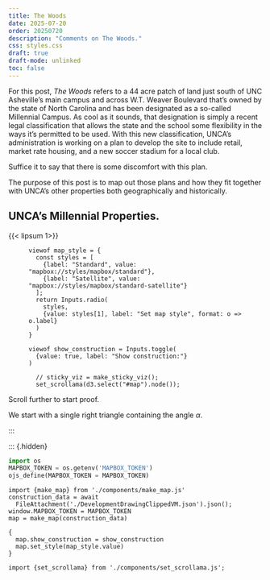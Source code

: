 ```yaml
---
title: The Woods
date: 2025-07-20
order: 20250720
description: "Comments on The Woods."
css: styles.css 
draft: true
draft-mode: unlinked
toc: false
---
```


For this post, *The Woods* refers to a 44 acre patch of land just south of UNC Asheville's main campus and across W.T. Weaver Boulevard that's owned by the state of North Carolina and has been designated as a so-called Millennial Campus. As cool as it sounds, that designation is simply a recent legal classification that allows the state and the school some flexibility in the ways it's permitted to be used. With this new classification, UNCA's administration is working on a plan to develop the site to include retail, market rate housing, and a new soccer stadium for a local club.

::::: {.callout-note appearance="minimal"}
<p class="lead">
Suffice it to say that there is some discomfort with this plan.
</p>
:::::

The purpose of this post is to map out those plans and how they fit together with UNCA's other properties both geographically and historically.

## UNCA's Millennial Properties.

{{< lipsum 1>}}

<section id="scroll_container"> 
 <figure> 

 <div id="container">
<div id="map"></div>
<div id="controls"> 

```ojs
viewof map_style = {
  const styles = [
    {label: "Standard", value: "mapbox://styles/mapbox/standard"},
    {label: "Satellite", value: "mapbox://styles/mapbox/standard-satellite"}
  ];
  return Inputs.radio(
    styles,
    {value: styles[1], label: "Set map style", format: o => o.label}
  )
}
```
```ojs
viewof show_construction = Inputs.toggle(
  {value: true, label: "Show construction:"}
)
```

</div>

```ojs
  // sticky_viz = make_sticky_viz();
  set_scrollama(d3.select("#map").node());
```
 </figure> 

<article>
<div class="step">
  <p>
    Scroll further to start proof.
  </p>
</div> 
<div class="step">
<p>
  We start with a single right triangle containing the angle $\alpha$.
</p>
</div>
</article>
</section>

<!-- <div id="full_screen_container" data-collapse_status="collapsed">
  <i class="fa-solid fa-expand"></i>
</div> -->
</div>

:::

::: {.hidden}


```python
import os
MAPBOX_TOKEN = os.getenv('MAPBOX_TOKEN')
ojs_define(MAPBOX_TOKEN = MAPBOX_TOKEN)
```
```ojs
import {make_map} from './components/make_map.js' 
construction_data = await
  FileAttachment('./DevelopmentDrawingClippedVM.json').json();
window.MAPBOX_TOKEN = MAPBOX_TOKEN
map = make_map(construction_data)
```

```ojs
{
  map.show_construction = show_construction
  map.set_style(map_style.value)
}
```

```ojs
import {set_scrollama} from './components/set_scrollama.js';
```

<!-- 
```ojs
d3.select("#full_screen_container")
  .on('click', function() {
    const thisD3 = d3.select(this);
    if(thisD3.attr('data-collapse_status') == "collapsed") {
      d3.select("#map")
        .style('height', '100vh');
      d3.select("#container")
        .style('height', '100vh')
        .node().requestFullscreen();
      thisD3.select('i').attr('class', "fa-solid fa-compress");
      thisD3.attr('data-collapse_status', 'expanded')
    }
    else {
      document.exitFullscreen();
      d3.select("#map")
        .style('height', '75vh');
      d3.select("#container")
        .style('height', '75vh');
      thisD3.select('i').attr('class', "fa-solid fa-expand");
      thisD3.attr('data-collapse_status', 'collapsed')
    }
  });
```
<script>
  document.addEventListener('keydown', function(event) {
    if (event.key === 'Escape') {
      document.querySelector('#container').style.height = '75vh';
      document.querySelector('#map').style.height = '75vh';
    }
  });
</script>
--> 
